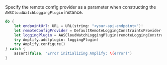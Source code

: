 Specify the remote config provider as a parameter when constructing the `AWSCloudWatchLoggingPlugin` instance.

```swift
do {
    let endpointUrl: URL = URL(string: "<your-api-endpoint>")!
    let remoteConfigProvider = DefaultRemoteLoggingConstraintsProvider(endpoint: endpointUrl, region: "<region>")
    let loggingPlugin = AWSCloudWatchLoggingPlugin(remoteLoggingConstraintsProvider: remoteConfigProvider)
    try Amplify.add(plugin: loggingPlugin)
    try Amplify.configure()
} catch {
    assert(false, "Error initializing Amplify: \(error)")
}
```